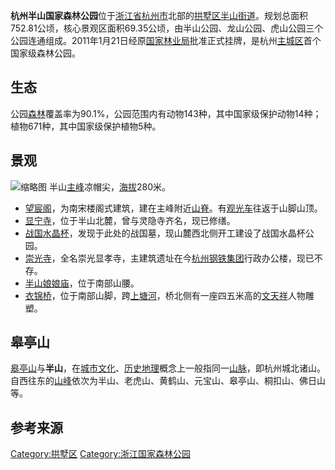 {{中国自然保护单位
|级别 = 国家森林公园
|名称 = 杭州半山国家森林公园
|子项 = 
|图像 = 半山 8553.jpg
|图片大小 = 
|图像说明 = 在[[望宸阁|望宸阁]]上向西南方向眺望
|省名 = [[浙江省|浙江省]]
|市/县名 = [[杭州市|杭州市]]
|所在 = [[拱墅区|拱墅区]][[半山街道|半山街道]]
|分类 = [[国家森林公园|国家森林公园]]
|面积 = 752.81公顷
|建立时间 = 2011年1月
}}
{{coord|30|21|42.68|N|120|10|55.16|E|region:CN_type:mountain|display=title}}
'''杭州半山国家森林公园'''位于[[浙江省|浙江省]][[杭州市|杭州市]]北部的[[拱墅区|拱墅区]][[半山街道|半山街道]]。规划总面积752.81公顷，核心景观区面积69.35公顷，由半山公园、龙山公园、虎山公园三个公园连通组成。2011年1月21日经原[[国家林业局|国家林业局]]批准正式挂牌，是杭州[[主城区|主城区]]首个国家级森林公园。{{r|r1}}

==生态==
公园[[森林|森林]]覆盖率为90.1%，公园范围内有动物143种，其中国家级保护动物14种；植物671种，其中国家级保护植物5种。{{r|r1}}

== 景观 ==
{{Commons category|Banshan National Forest Park}}
[[File:半山国家森林公园.jpg|缩略图]]
半山[[主峰|主峰]]凉帽尖，[[海拔|海拔]]280米。

* [[望宸阁|望宸阁]]，为南宋楼阁式建筑，建在主峰附近[[山脊|山脊]]。有[[观光车|观光车]]往返于山脚山顶。{{r|r2}}
* [[显宁寺|显宁寺]]，位于半山北麓，曾与灵隐寺齐名，现已修缮。{{r|r3}}
* [[战国时期|战国]][[水晶杯|水晶杯]]，发现于此处的战国墓，现山麓西北侧开工建设了战国水晶杯公园。{{r|r4}}
* [[崇光寺|崇光寺]]，全名崇光显孝寺，主建筑遗址在今[[杭州钢铁集团|杭州钢铁集团]]行政办公楼，现已不存。
* [[半山娘娘庙|半山娘娘庙]]，位于南部山腰。
* [[衣锦桥|衣锦桥]]，位于南部山脚，跨[[上塘河|上塘河]]，桥北侧有一座四五米高的[[文天祥|文天祥]]人物雕塑。

==皋亭山==
[[皋亭山|皋亭山]]与'''半山'''，在[[城市文化|城市文化]]、[[历史地理学|历史地理]]概念上一般指同一[[山脉|山脉]]，即杭州城北诸山。自西往东的[[山峰|山峰]]依次为半山、老虎山、黄鹤山、元宝山、皋亭山、桐扣山、佛日山等。 

==参考来源==
{{reflist|refs=
<ref name="r1"> {{cite web|title=半山国家森林公园|url=http://www.gongshu.gov.cn/art/2020/1/9/art_1228993756_41560254.html}} </ref>
<ref name="r2">{{cite web|title=20分钟登顶望宸阁！杭州半山国家森林公园可乘观光车|url=https://zj.zjol.com.cn/news/992853.html|access-date=2020-09-28|archive-date=2020-10-12|archive-url=https://web.archive.org/web/20201012050338/https://zj.zjol.com.cn/news/992853.html|dead-url=no}}</ref>
<ref name="r3">{{cite web|title=半山显宁寺文化遗址修缮完工|url=http://www.gongshu.gov.cn/art/2019/10/10/art_1228919_38736731.html|access-date=2020-09-28|archive-date=2019-10-29|archive-url=https://web.archive.org/web/20191029085253/http://www.gongshu.gov.cn/art/2019/10/10/art_1228919_38736731.html|dead-url=no}}</ref>
<ref name="r4"> {{cite web|title=战国水晶杯公园开工建设|url=http://www.gongshunews.com/kjww/content/2018-12/28/content_8842725.html}} </ref>
}}{{中华人民共和国国家森林公园}}
[[Category:拱墅区|Category:拱墅区]]
[[Category:浙江国家森林公园|Category:浙江国家森林公园]]
